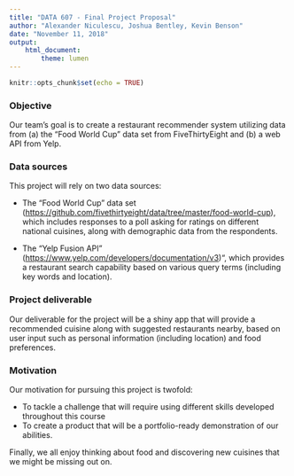 ---
title: "DATA 607 - Final Project Proposal"
author: "Alexander Niculescu, Joshua Bentley, Kevin Benson"
date: "November 11, 2018"
output: 
    html_document:
        theme: lumen
---

```{r setup, include=FALSE}
knitr::opts_chunk$set(echo = TRUE)
```

### Objective

Our team's goal is to create a restaurant recommender system utilizing data from (a) the "Food World Cup" data set from FiveThirtyEight and (b) a web API from Yelp.  

### Data sources

This project will rely on two data sources:

* The "Food World Cup" data set (<https://github.com/fivethirtyeight/data/tree/master/food-world-cup>), which includes responses to a poll asking for ratings on different national cuisines, along with demographic data from the respondents.   

* The "Yelp Fusion API" (<https://www.yelp.com/developers/documentation/v3>)", which provides a restaurant search capability based on various query terms (including key words and location).

### Project deliverable

Our deliverable for the project will be a shiny app that will provide a recommended cuisine along with suggested restaurants nearby, based on user input such as personal information (including location) and food preferences.

### Motivation

Our motivation for pursuing this project is twofold:

* To tackle a challenge that will require using different skills developed throughout this course
* To create a product that will be a portfolio-ready demonstration of our abilities.

Finally, we all enjoy thinking about food and discovering new cuisines that we might be missing out on.